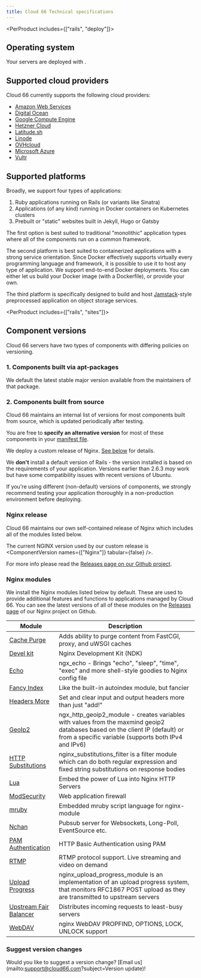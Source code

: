 ```yaml
---
title: Cloud 66 Technical specifications
---
```


<PerProduct includes={["rails", "deploy"]}>
## Operating system

Your servers are deployed with <OperatingSystemsWrapper />.
</PerProduct>

## Supported cloud providers

Cloud 66 currently supports the following cloud providers:

* [Amazon Web Services](/:product/:version?/build-and-config/adding-a-cloud-provider#aws-amazon-web-services)
* [Digital Ocean](/:product/:version?/build-and-config/adding-a-cloud-provider#digital-ocean)
* [Google Compute Engine](/:product/:version?/build-and-config/adding-a-cloud-provider#google-cloud-gce)
* [Hetzner Cloud](/:product/:version?/build-and-config/adding-a-cloud-provider#hetzner-cloud)
* [Latitude.sh](/:product/:version?/build-and-config/adding-a-cloud-provider#latitude-sh)
* [Linode](/:product/:version?/build-and-config/adding-a-cloud-provider#linode)
* [OVHcloud](/:product/:version?/build-and-config/adding-a-cloud-provider#ovh)
* [Microsoft Azure](/:product/:version?/build-and-config/adding-a-cloud-provider#azure)
* [Vultr](/:product/:version?/build-and-config/adding-a-cloud-provider#vultr)

## Supported platforms

Broadly, we support four types of applications:  

1. Ruby applications running on Rails (or variants like Sinatra)
2. Applications (of any kind) running in Docker containers on Kubernetes clusters
3. Prebuilt or "static" websites built in Jekyll, Hugo or Gatsby

The first option is best suited to traditional "monolithic" application types where all of the components run on a common framework. 

The second platform is best suited to containerized applications with a strong service orientation. Since Docker effectively supports virtually every programming language and framework, it is possible to use it to host any type of application. We support end-to-end Docker deployments. You can either let us build your Docker image (with a Dockerfile), or provide your own.

The third platform is specifically designed to build and host [Jamstack](https://jamstack.org/what-is-jamstack/)-style preprocessed application on object storage services.

<PerProduct includes={["rails", "sites"]}>
## Component versions

Cloud 66 servers have two types of components with differing policies on versioning.

### 1. Components built via apt-packages

We default the latest stable major version available from the maintainers of that package.

### 2. Components built from source

Cloud 66 maintains an internal list of versions for most components built from source, which is updated periodically after testing.

You are free to **specify an alternative version** for most of these components in your [manifest file](/:product/:version?/manifest/what-is-a-manifest-file).

<ComponentVersion >
</ComponentVersion>

We deploy a custom release of Nginx. [See below](#nginx-release) for details.

We **don't** install a default version of Rails - the version installed is based on the requirements of your application. Versions earlier than 2.6.3 *may* work but have some compatibility issues with recent versions of Ubuntu.

<Callout type="error" title="Using non-default versions">
If you're using different (non-default) versions of components, we strongly recommend testing your application thoroughly in a non-production environment before deploying. 
</Callout>

### Nginx release

Cloud 66 maintains our own self-contained release of Nginx which includes all of the modules listed below. 

The current NGINX version used by our custom release is <ComponentVersion names={["Nginx"]} tabular={false} />.

For more info please read the [Releases page on our Github project](https://github.com/cloud66-oss/nginx-compiler/releases). 

### Nginx modules

We install the Nginx modules listed below by default. These are used to provide additional features and functions to applications managed by Cloud 66. You can see the latest versions of all of these modules on the [Releases page](https://github.com/cloud66-oss/nginx-compiler/releases) of our Nginx project on Github.

|Module|Description|
|--- |--- |
|[Cache Purge](https://github.com/FRiCKLE/ngx_cache_purge)|Adds ability to purge content from FastCGI, proxy, and uWSGI caches|
|[Devel kit](https://github.com/vision5/ngx_devel_kit)|Nginx Development Kit (NDK)|
|[Echo](https://github.com/openresty/echo-nginx-module)|ngx_echo - Brings "echo", "sleep", "time", "exec" and more shell-style goodies to Nginx config file|
|[Fancy Index](https://github.com/aperezdc/ngx-fancyindex)|Like the built-in autoindex module, but fancier|
|[Headers More](https://github.com/openresty/headers-more-nginx-module)|Set and clear input and output headers more than just "add!"|
|[GeoIp2](https://github.com/leev/ngx_http_geoip2_module)|ngx_http_geoip2_module - creates variables with values from the maxmind geoip2 databases based on the client IP (default) or from a specific variable (supports both IPv4 and IPv6)|
|[HTTP Substitutions](https://github.com/yaoweibin/ngx_http_substitutions_filter_module)|nginx_substitutions_filter is a filter module which can do both regular expression and fixed string substitutions on response bodies|
|[Lua](https://github.com/openresty/lua-nginx-module)|Embed the power of Lua into Nginx HTTP Servers|
|[ModSecurity](https://github.com/spiderlabs/modsecurity/)|Web application firewall|
|[mruby](https://github.com/matsumotory/ngx_mruby)|Embedded mruby script language for nginx-module|
|[Nchan](https://github.com/slact/nchan)|Pubsub server for Websockets, Long-Poll, EventSource etc.|
|[PAM Authentication](https://github.com/sto/ngx_http_auth_pam_module)|HTTP Basic Authentication using PAM|
|[RTMP](https://github.com/arut/nginx-rtmp-module)|RTMP protocol support. Live streaming and video on demand|
|[Upload Progress](https://github.com/masterzen/nginx-upload-progress-module)|nginx_upload_progress_module is an implementation of an upload progress system, that monitors RFC1867 POST upload as they are transmitted to upstream servers|
|[Upstream Fair Balancer](https://github.com/gnosek/nginx-upstream-fair)|Distributes incoming requests to least-busy servers|
|[WebDAV](https://github.com/arut/nginx-dav-ext-module)|nginx WebDAV PROPFIND, OPTIONS, LOCK, UNLOCK support|


### Suggest version changes

Would you like to suggest a version change? [Email us](mailto:support@cloud66.com?subject=Version update)!

</PerProduct>